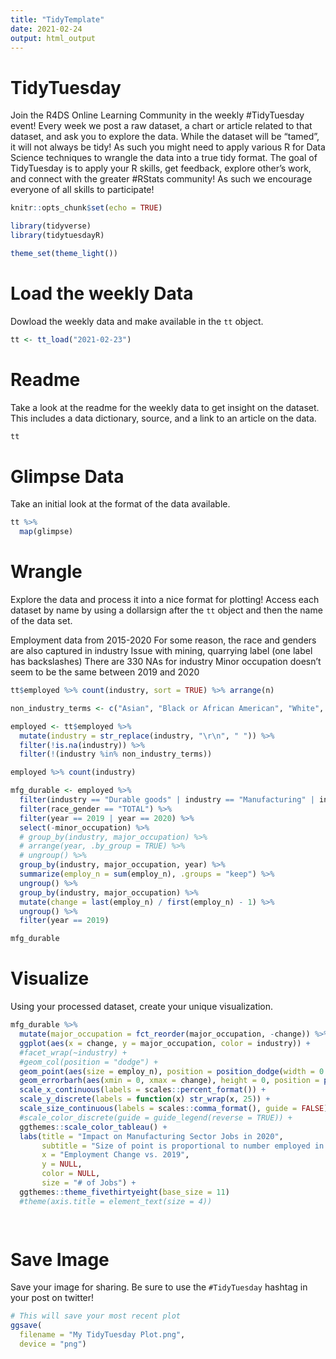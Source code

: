 ```yaml
---
title: "TidyTemplate"
date: 2021-02-24
output: html_output
---
```


# TidyTuesday

Join the R4DS Online Learning Community in the weekly #TidyTuesday event!
Every week we post a raw dataset, a chart or article related to that dataset, and ask you to explore the data.
While the dataset will be “tamed”, it will not always be tidy! As such you might need to apply various R for Data Science techniques to wrangle the data into a true tidy format.
The goal of TidyTuesday is to apply your R skills, get feedback, explore other’s work, and connect with the greater #RStats community!
As such we encourage everyone of all skills to participate!

```r

knitr::opts_chunk$set(echo = TRUE)

library(tidyverse)
library(tidytuesdayR)

theme_set(theme_light())
```

# Load the weekly Data

Dowload the weekly data and make available in the `tt` object.

```r

tt <- tt_load("2021-02-23")

```


# Readme

Take a look at the readme for the weekly data to get insight on the dataset.
This includes a data dictionary, source, and a link to an article on the data.

```r

tt

```


# Glimpse Data

Take an initial look at the format of the data available.

```r

tt %>% 
  map(glimpse)

```

# Wrangle

Explore the data and process it into a nice format for plotting! Access each dataset by name by using a dollarsign after the `tt` object and then the name of the data set.

Employment data from 2015-2020
For some reason, the race and genders are also captured in industry
Issue with mining, quarrying label (one label has backslashes)
There are 330 NAs for industry
Minor occupation doesn't seem to be the same between 2019 and 2020


```r
tt$employed %>% count(industry, sort = TRUE) %>% arrange(n)

non_industry_terms <- c("Asian", "Black or African American", "White", "Men", "Women")

employed <- tt$employed %>% 
  mutate(industry = str_replace(industry, "\r\n", " ")) %>% 
  filter(!is.na(industry)) %>%
  filter(!(industry %in% non_industry_terms))

employed %>% count(industry)
```

```r
mfg_durable <- employed %>%
  filter(industry == "Durable goods" | industry == "Manufacturing" | industry == "Nondurable goods") %>%
  filter(race_gender == "TOTAL") %>%
  filter(year == 2019 | year == 2020) %>%
  select(-minor_occupation) %>%
  # group_by(industry, major_occupation) %>%
  # arrange(year, .by_group = TRUE) %>%
  # ungroup() %>%
  group_by(industry, major_occupation, year) %>%
  summarize(employ_n = sum(employ_n), .groups = "keep") %>%
  ungroup() %>%
  group_by(industry, major_occupation) %>%
  mutate(change = last(employ_n) / first(employ_n) - 1) %>%
  ungroup() %>%
  filter(year == 2019)

mfg_durable
```


# Visualize

Using your processed dataset, create your unique visualization.

```r
mfg_durable %>%
  mutate(major_occupation = fct_reorder(major_occupation, -change)) %>%
  ggplot(aes(x = change, y = major_occupation, color = industry)) +
  #facet_wrap(~industry) +
  #geom_col(position = "dodge") +
  geom_point(aes(size = employ_n), position = position_dodge(width = 0.7)) +
  geom_errorbarh(aes(xmin = 0, xmax = change), height = 0, position = position_dodge(width = 0.7)) +
  scale_x_continuous(labels = scales::percent_format()) +
  scale_y_discrete(labels = function(x) str_wrap(x, 25)) +
  scale_size_continuous(labels = scales::comma_format(), guide = FALSE) +
  #scale_color_discrete(guide = guide_legend(reverse = TRUE)) +
  ggthemes::scale_color_tableau() +
  labs(title = "Impact on Manufacturing Sector Jobs in 2020",
       subtitle = "Size of point is proportional to number employed in 2019",
       x = "Employment Change vs. 2019",
       y = NULL,
       color = NULL,
       size = "# of Jobs") +
  ggthemes::theme_fivethirtyeight(base_size = 11)
  #theme(axis.title = element_text(size = 4))

  
```

# Save Image

Save your image for sharing. Be sure to use the `#TidyTuesday` hashtag in your post on twitter! 

```r

# This will save your most recent plot
ggsave(
  filename = "My TidyTuesday Plot.png",
  device = "png")

```
